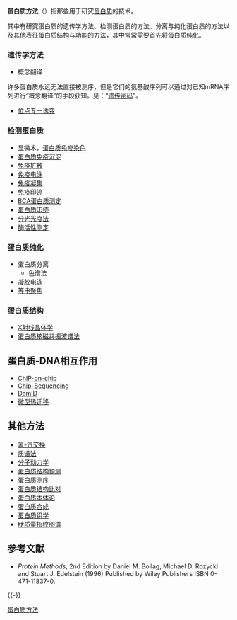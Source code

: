 '''蛋白质方法'''（{{lang-en|Protein methods}}）指那些用于研究[[蛋白质|蛋白质]]的技术。

其中有研究蛋白质的遗传学方法、检测蛋白质的方法、分离与纯化蛋白质的方法以及其他表征蛋白质结构与功能的方法，其中常常需要首先将蛋白质纯化。
===遗传学方法===
*概念翻译<br>
许多蛋白质永远无法直接被测序，但是它们的氨基酸序列可以通过对已知mRNA序列进行“概念翻译”的手段获知。见：“[[遗传密码|遗传密码]]”。
*[[位点专一诱变|位点专一诱变]]

===检测蛋白质===
*显微术，[[免疫染色|蛋白质免疫染色]]
*[[免疫沉淀|蛋白质免疫沉淀]]
*[[免疫扩散|免疫扩散]]
*[[免疫电泳|免疫电泳]]
*[[免疫凝集|免疫凝集]]
*[[免疫印迹|免疫印迹]]
*[[二喹啉甲酸测定|BCA蛋白质测定]]
*[[蛋白质印迹|蛋白质印迹]]
*[[分光光度法|分光光度法]]
*[[酶活性测定|酶活性测定]]

===[[蛋白质纯化|蛋白质纯化]]===
*蛋白质分离
**色谱法
*[[凝胶电泳|凝胶电泳]]
*[[等电聚焦|等电聚焦]]

===蛋白质结构===
*[[X射线晶体学|X射线晶体学]]
*[[蛋白质核磁共振波谱法|蛋白质核磁共振波谱法]]

==蛋白质-DNA相互作用==
*[[ChIP-on-chip|ChIP-on-chip]]
*[[Chip-Sequencing|Chip-Sequencing]]
*[[DamID|DamID]]
*[[微型热迁移|微型热迁移]]

==其他方法==
*[[氢-氘交换|氢-氘交换]]
*[[质谱法|质谱法]]
*[[分子动力学|分子动力学]]
*[[蛋白质结构预测|蛋白质结构预测]] 
*[[蛋白质测序|蛋白质测序]] 
*[[蛋白质结构比对|蛋白质结构比对]] 
*[[蛋白质本体论|蛋白质本体论]]
*[[蛋白质合成|蛋白质合成]]
*[[蛋白质组学|蛋白质组学]]
*[[肽质量指纹图谱|肽质量指纹图谱]]

{{for|处理DNA或RNA的方法|核酸方法}}

== 参考文献 ==
{{Reflist}}
* ''Protein Methods'', 2nd Edition by Daniel M. Bollag, Michael D. Rozycki and Stuart J. Edelstein (1996) Published by Wiley Publishers ISBN 0-471-11837-0.

{{-}}
{{蛋白质}}
{{蛋白质方法}}
{{分子生物学}}

[[Category:蛋白质方法|]]